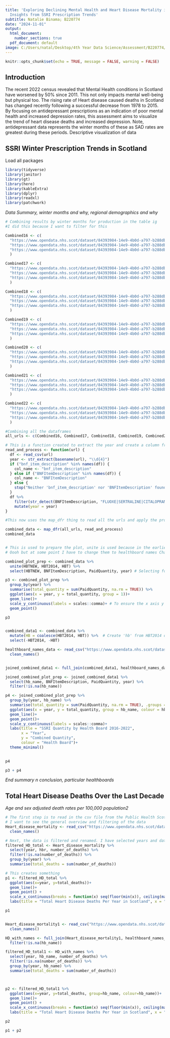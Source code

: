 ```yaml
---
title: 'Exploring Declining Mental Health and Heart Disease Mortality in Scotland:
  Insights from SSRI Prescription Trends'
subtitle: Natalie Binama; B220774
date: "2024-11-01"
output:
  html_document:
    number_sections: true
  pdf_document: default
image: C:/Users/natal/Desktop/4th Year Data Science/Assessment/B220774/Heart_gif.gif)
---
```


```r
knitr::opts_chunk$set(echo = TRUE, message = FALSE, warning = FALSE)
```


## Introduction

The recent 2022 census revealed that Mental Health conditions in Scotland have worsened by 50% since 2011. This not only impacts mental well-being but physical too. The rising rate of Heart disease caused deaths in Scotland has changed recently following a successful decrease from 1978 to 2015. By focusing on antidepressant prescriptions as an indication of poor mental health and increased depression rates, this assessment aims to visualize the trend of heart disease deaths and increased depression. Note, antidepressant data represents the winter months of these as SAD rates are greatest during these periods. Descriptive visualization of data

## SSRI Winter Prescription Trends in Scotland

Load all packages
```r
library(tidyverse)  
library(janitor) 
library(gt) 
library(here) 
library(kableExtra) 
library(dplyr) 
library(readxl) 
library(patchwork)
```

*Data Summary, winter months and why, regional demographics and why*
```r
# Combining results by winter months for production in the table ig 
#I did this because I want to filter for this

Combined16 <- c(
  "https://www.opendata.nhs.scot/dataset/84393984-14e9-4b0d-a797-b288db64d088/resource/7c487db9-f450-4319-8b18-4b825380692b/download/pitc201601.csv",
  "https://www.opendata.nhs.scot/dataset/84393984-14e9-4b0d-a797-b288db64d088/resource/0727befa-5530-4c1d-aff0-ccb7554eff7a/download/pitc201602.csv",
  "https://www.opendata.nhs.scot/dataset/84393984-14e9-4b0d-a797-b288db64d088/resource/597ea4bc-f733-45b6-8a60-5d7a6ac4824c/download/pitc201612.csv"
  )

Combined17 <- c(
  "https://www.opendata.nhs.scot/dataset/84393984-14e9-4b0d-a797-b288db64d088/resource/3def845e-c830-4b73-8e02-e42adcde5afa/download/pitc201701.csv",
  "https://www.opendata.nhs.scot/dataset/84393984-14e9-4b0d-a797-b288db64d088/resource/f7a00faf-49ec-4a99-9686-e52b2d1572c4/download/pitc201702.csv",
  "https://www.opendata.nhs.scot/dataset/84393984-14e9-4b0d-a797-b288db64d088/resource/a39b254a-ab6a-41d5-a920-5ff34bdb9f6b/download/pitc201712.csv"
  )

Combined18 <- c(
  "https://www.opendata.nhs.scot/dataset/84393984-14e9-4b0d-a797-b288db64d088/resource/82ef2c55-5a31-4759-ab9a-83b176e107f2/download/pitc201801.csv",
  "https://www.opendata.nhs.scot/dataset/84393984-14e9-4b0d-a797-b288db64d088/resource/1ae16a5f-aa26-4911-989b-ba4a6ab87037/download/pitc201802.csv",
  "https://www.opendata.nhs.scot/dataset/84393984-14e9-4b0d-a797-b288db64d088/resource/c50ed972-34e8-4cd6-8d2e-349e875c3ffa/download/pitc201812.csv"
  )

Combined19 <- c(
  "https://www.opendata.nhs.scot/dataset/84393984-14e9-4b0d-a797-b288db64d088/resource/3bd6e3cc-b8b7-493b-b6aa-f9fcadbb05d2/download/pitc201901.csv",
  "https://www.opendata.nhs.scot/dataset/84393984-14e9-4b0d-a797-b288db64d088/resource/3729a5c8-787a-46e3-ab7d-feed9aa91b4e/download/pitc201902.csv",
  "https://www.opendata.nhs.scot/dataset/84393984-14e9-4b0d-a797-b288db64d088/resource/fa276ad2-669a-472f-9c47-809f199fae21/download/pitc201912.csv"
  )

Combined20 <- c(
  "https://www.opendata.nhs.scot/dataset/84393984-14e9-4b0d-a797-b288db64d088/resource/e5c841f2-3e16-428b-97db-0798ec7a5fb4/download/pitc202001.csv",
  "https://www.opendata.nhs.scot/dataset/84393984-14e9-4b0d-a797-b288db64d088/resource/af121e7c-4124-4955-92e9-a9580ccd469e/download/pitc202002.csv",
  "https://www.opendata.nhs.scot/dataset/84393984-14e9-4b0d-a797-b288db64d088/resource/0c033702-4d88-4f2d-989c-a709b1f4529e/download/pitc202012.csv"
  )

Combined21 <- c(
  "https://www.opendata.nhs.scot/dataset/84393984-14e9-4b0d-a797-b288db64d088/resource/7722a6e6-a6b6-49ec-aa63-fdc4bc727f05/download/pitc202101.csv",
  "https://www.opendata.nhs.scot/dataset/84393984-14e9-4b0d-a797-b288db64d088/resource/3f5c55ac-1bcd-4c57-a7b6-12911f15239c/download/pitc202102.csv",
  "https://www.opendata.nhs.scot/dataset/84393984-14e9-4b0d-a797-b288db64d088/resource/ad9e7b46-47fb-4d42-baad-f8e98e8f5936/download/pitc202112.csv"
  )

Combined22 <- c(
  "https://www.opendata.nhs.scot/dataset/84393984-14e9-4b0d-a797-b288db64d088/resource/53a53d61-3b3b-4a12-888b-a788ce13db9c/download/pitc202201.csv",
  "https://www.opendata.nhs.scot/dataset/84393984-14e9-4b0d-a797-b288db64d088/resource/bd7aa5c9-d708-4d0b-9b28-a9d822c84e34/download/pitc202202.csv",
  "https://www.opendata.nhs.scot/dataset/84393984-14e9-4b0d-a797-b288db64d088/resource/00213ffa-941e-4389-9e6f-3bca8067da8c/download/pitc202212.csv"
  )

#Combining all the dataframes
all_urls <- c(Combined16, Combined17, Combined18, Combined19, Combined20, Combined21, Combined22)
```

```r

# This is a function created to extract the year and create a column from it
read_and_process <- function(url) {
  df <- read_csv(url)
  year <- str_extract(basename(url), "\\d{4}")
  if ("bnf_item_description" %in% names(df)) {
    col_name <- "bnf_item_description"
  } else if ("BNFItemDescription" %in% names(df)) {
    col_name <- "BNFItemDescription"
  } else {
    stop("Neither 'bnf_item_description' nor 'BNFItemDescription' found in the data")
  }
  df %>%
    filter(str_detect(BNFItemDescription, "FLUOXE|SERTRALINE|CITALOPRAM")) %>%
    mutate(year = year)
}
```



```r
#This now uses the map_dfr thing to read all the urls and apply the process function so it can occur to all variables

combined_data <- map_dfr(all_urls, read_and_process)
combined_data


# This is used to prepare the plot, unite is used because in the earlier datasets the HBTs are known as 
# Oooh but at some point I have to change them to healthboard names Chai

combined_plot_prep <- combined_data %>% 
  unite(HBTNEW, HBT2014, HBT) %>% 
  select(HBTNEW, BNFItemDescription, PaidQuantity, year) # Selecting for this because 

p3 <- combined_plot_prep %>% 
  group_by(year) %>% 
  summarise(total_quantity = sum(PaidQuantity, na.rm = TRUE)) %>%
  ggplot(aes(x = year, y = total_quantity, group = 1))+
  geom_line()+
  scale_y_continuous(labels = scales::comma)+ # To ensure the x axis y asomething and its important 
  geom_point()

p3


combined_data1 <- combined_data %>% 
  mutate(HB = coalesce(HBT2014, HBT)) %>%  # Create 'hb' from HBT2014 or hbt
  select(-HBT2014, -HBT)

healthboard_names_data <- read_csv("https://www.opendata.nhs.scot/dataset/9f942fdb-e59e-44f5-b534-d6e17229cc7b/resource/652ff726-e676-4a20-abda-435b98dd7bdc/download/hb14_hb19.csv") %>% 
  clean_names()


joined_combined_data1 <- full_join(combined_data1, healthboard_names_data, by = c("HB" = "hb"))

joined_combined_plot_prep <- joined_combined_data1 %>% 
  select(hb_name, BNFItemDescription, PaidQuantity, year) %>% 
  filter(!is.na(hb_name))

p4 <- joined_combined_plot_prep %>% 
  group_by(year, hb_name) %>% 
  summarise(total_quantity = sum(PaidQuantity, na.rm = TRUE), .groups = "drop") %>%
  ggplot(aes(x = year, y = total_quantity, group = hb_name, colour = hb_name))+
  geom_line()+
  geom_point()+
  scale_y_continuous(labels = scales::comma)+
  labs(title = "SSRI Quantity by Health Board 2016-2022",
       x = "Year",
       y = "Combined Quantity",
       colour = "Health Board")+
  theme_minimal()
  

p4

p3 + p4

```
*End summary n conclusion, particular healthboards*

## Total Heart Disease Deaths Over the Last Decade

*Age and sex adjusted death rates per 100,000 population2* 

```r
# The first step is to read in the csv file from the Public Health Scotland Website and using the clean_names function to make its succinct. I have opted for using hyperlinks as this more efficient for my interface.
# I want to see the general overview and filtering of the data 
Heart_disease_mortality <- read_csv("https://www.opendata.nhs.scot/dataset/0e17f3fc-9429-48aa-b1ba-2b7e55688253/resource/dc0512a8-eb49-43b9-84f1-17ef95365d57/download/hd_mortalitybyhbr.csv") %>% 
  clean_names()

# Next, the data is filtered and renamed. I have selected years and dates
filtered_HD_total <- Heart_disease_mortality %>% 
  select(year, hbr, number_of_deaths) %>% 
  filter(!is.na(number_of_deaths)) %>% 
  group_by(year) %>%
  summarise(total_deaths = sum(number_of_deaths))

# This creates something
p1 <- filtered_HD_total %>% 
  ggplot(aes(x=year, y=total_deaths))+
  geom_line()+
  geom_point() +
  scale_x_continuous(breaks = function(x) seq(floor(min(x)), ceiling(max(x)), by = 1))+
  labs(title = "Total Heart Disease Deaths Per Year in Scotland", x = "Year", y = "Total Deaths")

p1


Heart_disease_mortality1 <- read_csv("https://www.opendata.nhs.scot/dataset/0e17f3fc-9429-48aa-b1ba-2b7e55688253/resource/dc0512a8-eb49-43b9-84f1-17ef95365d57/download/hd_mortalitybyhbr.csv") %>% 
  clean_names()

HD_with_names <- full_join(Heart_disease_mortality1, healthboard_names_data, by = c("hbr" = "hb")) %>% 
  filter(!is.na(hb_name))

filtered_HD_total1 <- HD_with_names %>% 
  select(year, hb_name, number_of_deaths) %>% 
  filter(!is.na(number_of_deaths)) %>% 
  group_by(year, hb_name) %>%
  summarise(total_deaths = sum(number_of_deaths))



p2 <- filtered_HD_total1 %>% 
  ggplot(aes(x=year, y=total_deaths, group=hb_name, colour=hb_name))+
  geom_line()+
  geom_point() +
  scale_x_continuous(breaks = function(x) seq(floor(min(x)), ceiling(max(x)), by = 1))+
  labs(title = "Total Heart Disease Deaths Per Year in Scotland", x = "Year", y = "Total Deaths")

p2

p1 + p2


```





